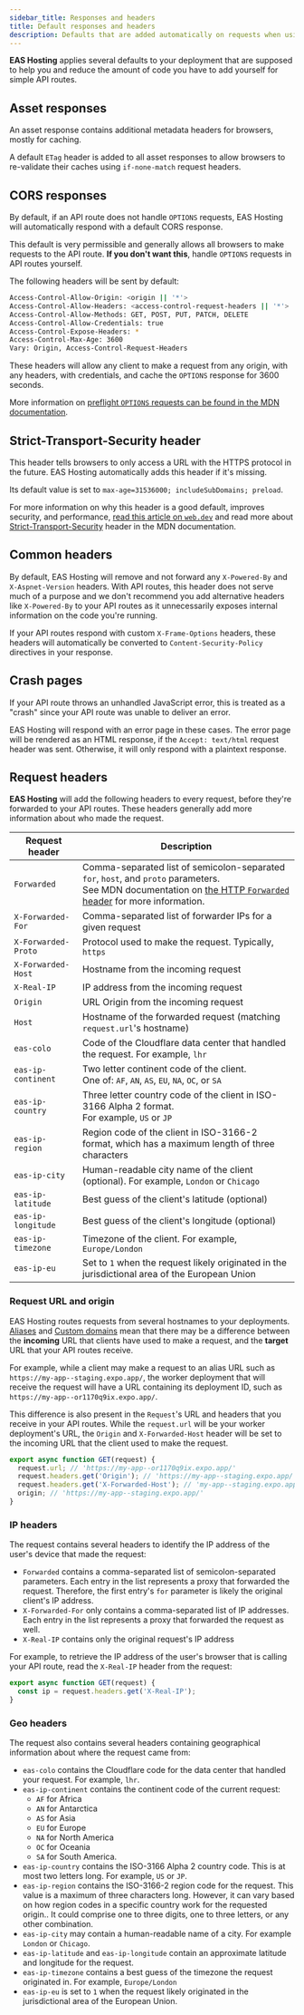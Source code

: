 ```yaml
---
sidebar_title: Responses and headers
title: Default responses and headers
description: Defaults that are added automatically on requests when using EAS Hosting.
---
```


**EAS Hosting** applies several defaults to your deployment that are supposed to help you and reduce the amount of code you have to add yourself for simple API routes.

## Asset responses

An asset response contains additional metadata headers for browsers, mostly for caching.

A default `ETag` header is added to all asset responses to allow browsers to re-validate their caches using `if-none-match` request headers.

## CORS responses

By default, if an API route does not handle `OPTIONS` requests, EAS Hosting will automatically respond with a default CORS response.

This default is very permissible and generally allows all browsers to make requests to the API route. **If you don't want this**, handle `OPTIONS` requests in API routes yourself.

The following headers will be sent by default:

```sh
Access-Control-Allow-Origin: <origin || '*'>
Access-Control-Allow-Headers: <access-control-request-headers || '*'>
Access-Control-Allow-Methods: GET, POST, PUT, PATCH, DELETE
Access-Control-Allow-Credentials: true
Access-Control-Expose-Headers: *
Access-Control-Max-Age: 3600
Vary: Origin, Access-Control-Request-Headers
```

These headers will allow any client to make a request from any origin, with any headers, with credentials, and cache the `OPTIONS` response for 3600 seconds.

More information on [preflight `OPTIONS` requests can be found in the MDN documentation](https://developer.mozilla.org/en-US/docs/Glossary/Preflight_request).

## Strict-Transport-Security header

This header tells browsers to only access a URL with the HTTPS protocol in the future. EAS Hosting automatically adds this header if it's missing.

Its default value is set to `max-age=31536000; includeSubDomains; preload`.

For more information on why this header is a good default, improves security, and performance, [read this article on `web.dev`](https://web.dev/blog/bbc-hsts) and read more about [Strict-Transport-Security](https://developer.mozilla.org/en-US/docs/Web/HTTP/Headers/Strict-Transport-Security) header in the MDN documentation.

## Common headers

By default, EAS Hosting will remove and not forward any `X-Powered-By` and `X-Aspnet-Version` headers. With API routes, this header does not serve much of a purpose and we don't recommend you add alternative headers like `X-Powered-By` to your API routes as it unnecessarily exposes internal information on the code you're running.

If your API routes respond with custom `X-Frame-Options` headers, these headers will automatically be converted to `Content-Security-Policy` directives in your response.

## Crash pages

If your API route throws an unhandled JavaScript error, this is treated as a "crash" since your API route was unable to deliver an error.

EAS Hosting will respond with an error page in these cases. The error page will be rendered as an HTML response, if the `Accept: text/html` request header was sent. Otherwise, it will only respond with a plaintext response.

## Request headers

**EAS Hosting** will add the following headers to every request, before they're forwarded to your API routes. These headers generally add more information about who made the request.

| Request header      | Description                                                                                                                                                                                                                                |
| ------------------- | ------------------------------------------------------------------------------------------------------------------------------------------------------------------------------------------------------------------------------------------ |
| `Forwarded`         | Comma-separated list of semicolon-separated `for`, `host`, and `proto` parameters.<br /> See MDN documentation on [the HTTP `Forwarded` header](https://developer.mozilla.org/en-US/docs/Web/HTTP/Headers/Forwarded) for more information. |
| `X-Forwarded-For`   | Comma-separated list of forwarder IPs for a given request                                                                                                                                                                                  |
| `X-Forwarded-Proto` | Protocol used to make the request. Typically, `https`                                                                                                                                                                                      |
| `X-Forwarded-Host`  | Hostname from the incoming request                                                                                                                                                                                                         |
| `X-Real-IP`         | IP address from the incoming request                                                                                                                                                                                                       |
| `Origin`            | URL Origin from the incoming request                                                                                                                                                                                                       |
| `Host`              | Hostname of the forwarded request (matching `request.url`'s hostname)                                                                                                                                                                      |
| `eas-colo`          | Code of the Cloudflare data center that handled the request. For example, `lhr`                                                                                                                                                            |
| `eas-ip-continent`  | Two letter continent code of the client.<br /> One of: `AF`, `AN`, `AS`, `EU`, `NA`, `OC`, or `SA`                                                                                                                                         |
| `eas-ip-country`    | Three letter country code of the client in ISO-3166 Alpha 2 format.<br />For example, `US` or `JP`                                                                                                                                         |
| `eas-ip-region`     | Region code of the client in ISO-3166-2 format, which has a maximum length of three characters                                                                                                                                             |
| `eas-ip-city`       | Human-readable city name of the client (optional). For example, `London` or `Chicago`                                                                                                                                                      |
| `eas-ip-latitude`   | Best guess of the client's latitude (optional)                                                                                                                                                                                             |
| `eas-ip-longitude`  | Best guess of the client's longitude (optional)                                                                                                                                                                                            |
| `eas-ip-timezone`   | Timezone of the client. For example, `Europe/London`                                                                                                                                                                                       |
| `eas-ip-eu`         | Set to `1` when the request likely originated in the jurisdictional area of the European Union                                                                                                                                             |

### Request URL and origin

EAS Hosting routes requests from several hostnames to your deployments. [Aliases](/eas/hosting/deployments-and-aliases) and [Custom domains](/eas/hosting/custom-domain) mean that there may be a difference between the **incoming** URL that clients have used to make a request, and the **target** URL that your API routes receive.

For example, while a client may make a request to an alias URL such as `https://my-app--staging.expo.app/`, the worker deployment that will receive the request will have a URL containing its deployment ID, such as `https://my-app--or1170q9ix.expo.app/`.

This difference is also present in the `Request`'s URL and headers that you receive in your API routes. While the `request.url` will be your worker deployment's URL, the `Origin` and `X-Forwarded-Host` header will be set to the incoming URL that the client used to make the request.

```js
export async function GET(request) {
  request.url; // 'https://my-app--or1170q9ix.expo.app/'
  request.headers.get('Origin'); // 'https://my-app--staging.expo.app/'
  request.headers.get('X-Forwarded-Host'); // 'my-app--staging.expo.app'
  origin; // 'https://my-app--staging.expo.app/'
}
```

### IP headers

The request contains several headers to identify the IP address of the user's device that made the request:

- `Forwarded` contains a comma-separated list of semicolon-separated parameters. Each entry in the list represents a proxy that forwarded the request. Therefore, the first entry's `for` parameter is likely the original client's IP address.
- `X-Forwarded-For` only contains a comma-separated list of IP addresses. Each entry in the list represents a proxy that forwarded the request as well.
- `X-Real-IP` contains only the original request's IP address

For example, to retrieve the IP address of the user's browser that is calling your API route, read the `X-Real-IP` header from the request:

```js
export async function GET(request) {
  const ip = request.headers.get('X-Real-IP');
}
```

### Geo headers

The request also contains several headers containing geographical information about where the request came from:

- `eas-colo` contains the Cloudflare code for the data center that handled your request. For example, `lhr`.
- `eas-ip-continent` contains the continent code of the current request:
  - `AF` for Africa
  - `AN` for Antarctica
  - `AS` for Asia
  - `EU` for Europe
  - `NA` for North America
  - `OC` for Oceania
  - `SA` for South America.
- `eas-ip-country` contains the ISO-3166 Alpha 2 country code. This is at most two letters long. For example, `US` or `JP`.
- `eas-ip-region` contains the ISO-3166-2 region code for the request. This value is a maximum of three characters long. However, it can vary based on how region codes in a specific country work for the requested origin.. It could comprise one to three digits, one to three letters, or any other combination.
- `eas-ip-city` may contain a human-readable name of a city. For example `London` or `Chicago`.
- `eas-ip-latitude` and `eas-ip-longitude` contain an approximate latitude and longitude for the request.
- `eas-ip-timezone` contains a best guess of the timezone the request originated in. For example, `Europe/London`
- `eas-ip-eu` is set to `1` when the request likely originated in the jurisdictional area of the European Union.
